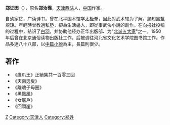 '''郑证因'''（{{bd|1900年||1960年||catIdx=Z郑}}），原名'''郑汝霈'''，[[天津|天津]][[西沽|西沽]]人，[[中国|中国]]作家。

自幼家贫，广读诗书。曾在北平国术馆学[[太极拳|太极拳]]，因此对武术较为了解。熟知[[黑幫|黑幫]]規矩。年輕時曾教過私塾，卻為生活逼人，即從事武俠小說的創作。在向报社投稿的过程中，结识了[[白羽_(作家)|白羽]]，并协助他经办正华出版部、为"[[北派五大家|北派五大家]]"之一。1950年后曾在北京通俗读物出版社工作，后被调往河北省文化艺术学院图书馆工作。作品多達八十八部，以[[中篇小說|中篇小說]]為主，長篇則很少。

==著作==
*《鷹爪王》正續集共一百零三回
*《天南逸叟》
*《離魂子母圈》
*《黑鳳凰》
*《女屠戶》
*《回頭崖》
{{China-writer-stub}}

[[Category:武侠小说作家|Z]]
[[Category:天津人|Category:天津人]]
[[Category:郑姓|Category:郑姓]]
